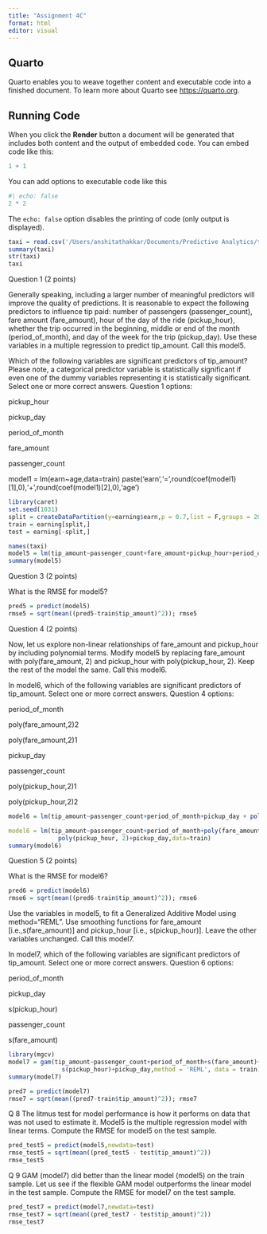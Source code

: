 ```yaml
---
title: "Assignment 4C"
format: html
editor: visual
---
```


## Quarto

Quarto enables you to weave together content and executable code into a finished document. To learn more about Quarto see <https://quarto.org>.

## Running Code

When you click the **Render** button a document will be generated that includes both content and the output of embedded code. You can embed code like this:

```r
1 + 1
```

You can add options to executable code like this

```r
#| echo: false
2 * 2
```

The `echo: false` option disables the printing of code (only output is displayed).

```r
taxi = read.csv('/Users/anshitathakkar/Documents/Predictive Analytics/taxi.csv')
summary(taxi)
str(taxi)
taxi
```


Question 1 (2 points) 
 
Generally speaking, including a larger number of meaningful predictors will improve the quality of predictions. It is reasonable to expect the following predictors to influence tip paid: number of passengers (passenger_count), fare amount (fare_amount), hour of the day of the ride (pickup_hour), whether the trip occurred in the beginning, middle or end of the month (period_of_month), and day of the week for the trip (pickup_day). Use these variables in a multiple regression to predict tip_amount. Call this model5.

Which of the following variables are significant predictors of tip_amount? Please note, a categorical predictor variable is statistically significant if even one of the dummy variables representing it is statistically significant. Select one or more correct answers.
Question 1 options:

pickup_hour

pickup_day

period_of_month

fare_amount

passenger_count

model1 = lm(earn~age,data=train)
paste('earn','=',round(coef(model1)[1],0),'+',round(coef(model1)[2],0),'age')

```r
library(caret)
set.seed(1031)
split = createDataPartition(y=earning$earn,p = 0.7,list = F,groups = 20)
train = earning[split,]
test = earning[-split,]
```


```r
names(taxi)
model5 = lm(tip_amount~passenger_count+fare_amount+pickup_hour+period_of_month+pickup_day,data=train)
summary(model5)

```
Question 3 (2 points) 
 
What is the RMSE for model5?

```r
pred5 = predict(model5)
rmse5 = sqrt(mean((pred5-train$tip_amount)^2)); rmse5


```



Question 4 (2 points) 
 
Now, let us explore non-linear relationships of fare_amount and pickup_hour by including polynomial terms. Modify model5 by replacing fare_amount with poly(fare_amount, 2) and pickup_hour with poly(pickup_hour, 2). Keep the rest of the model the same. Call this model6.

In model6, which of the following variables are significant predictors of tip_amount. Select one or more correct answers.
Question 4 options:

period_of_month

poly(fare_amount,2)2

poly(fare_amount,2)1

pickup_day

passenger_count

poly(pickup_hour,2)1

poly(pickup_hour,2)2

```r
model6 = lm(tip_amount~passenger_count+period_of_month+pickup_day + poly(fare_amount, 2) + poly(pickup_hour, 2,data=train) # why not working 

model6 = lm(tip_amount~passenger_count+period_of_month+poly(fare_amount, 2)+	
              poly(pickup_hour, 2)+pickup_day,data=train)
summary(model6)

```

Question 5 (2 points) 
 
What is the RMSE for model6?
```r
pred6 = predict(model6)
rmse6 = sqrt(mean((pred6-train$tip_amount)^2)); rmse6

```

 
 
Use the variables in model5, to fit a Generalized Additive Model using method="REML". Use smoothing functions for fare_amount [i.e.,s(fare_amount)] and pickup_hour [i.e., s(pickup_hour)]. Leave the other variables unchanged. Call this model7.

In model7, which of the following variables are significant predictors of tip_amount. Select one or more correct answers.
Question 6 options:

period_of_month

pickup_day

s(pickup_hour)

passenger_count

s(fare_amount)


```r
library(mgcv)
model7 = gam(tip_amount~passenger_count+period_of_month+s(fare_amount)+	
               s(pickup_hour)+pickup_day,method = 'REML', data = train)
summary(model7)

```


```r
pred7 = predict(model7)
rmse7 = sqrt(mean((pred7-train$tip_amount)^2)); rmse7
```

Q 8 The litmus test for model performance is how it performs on data that was not used to estimate it. Model5 is the multiple regression model with linear terms. Compute the RMSE for model5 on the test sample.
```r
pred_test5 = predict(model5,newdata=test)
rmse_test5 = sqrt(mean((pred_test5 - test$tip_amount)^2))
rmse_test5

```


Q 9 GAM (model7) did better than the linear model (model5) on the train sample. Let us see if the flexible GAM model outperforms the linear model in the test sample. Compute the RMSE for model7 on the test sample.

```r
pred_test7 = predict(model7,newdata=test)
rmse_test7 = sqrt(mean((pred_test7 - test$tip_amount)^2))
rmse_test7
```




